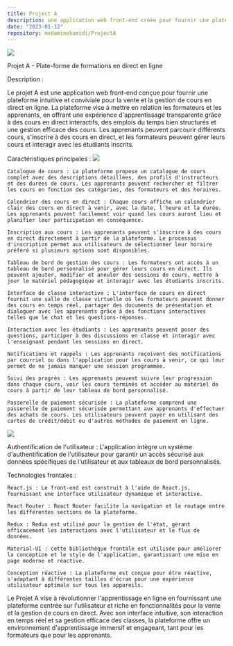 ```yaml
---
title: Project A
description: une application web front-end créée pour fournir une plateforme intuitive et conviviale pour la vente et la gestion de cours en direct en ligne. La plateforme vise à mettre en relation les formateurs et les apprenants, en offrant une expérience d'apprentissage transparente grâce à des cours en direct interactifs, des emplois du temps bien structurés et une gestion efficace des cours.
date: "2023-01-12"
repository: medaminehamidi/ProjectA
---
```



![](/pja1.png)

Projet A - Plate-forme de formations en direct en ligne

Description :

Le projet A est une application web front-end conçue pour fournir une plateforme intuitive et conviviale pour la vente et la gestion de cours en direct en ligne. La plateforme vise à mettre en relation les formateurs et les apprenants, en offrant une expérience d'apprentissage transparente grâce à des cours en direct interactifs, des emplois du temps bien structurés et une gestion efficace des cours. Les apprenants peuvent parcourir différents cours, s'inscrire à des cours en direct, et les formateurs peuvent gérer leurs cours et interagir avec les étudiants inscrits.

Caractéristiques principales :
![](/pja2.png)

    Catalogue de cours : La plateforme propose un catalogue de cours complet avec des descriptions détaillées, des profils d'instructeurs et des durées de cours. Les apprenants peuvent rechercher et filtrer les cours en fonction des catégories, des formateurs et des horaires.

    Calendrier des cours en direct : Chaque cours affiche un calendrier clair des cours en direct à venir, avec la date, l'heure et la durée. Les apprenants peuvent facilement voir quand les cours auront lieu et planifier leur participation en conséquence.

    Inscription aux cours : Les apprenants peuvent s'inscrire à des cours en direct directement à partir de la plateforme. Le processus d'inscription permet aux utilisateurs de sélectionner leur horaire préféré si plusieurs options sont disponibles.

    Tableau de bord de gestion des cours : Les formateurs ont accès à un tableau de bord personnalisé pour gérer leurs cours en direct. Ils peuvent ajouter, modifier et annuler des sessions de cours, mettre à jour le matériel pédagogique et interagir avec les étudiants inscrits.

    Interface de classe interactive : L'interface de cours en direct fournit une salle de classe virtuelle où les formateurs peuvent donner des cours en temps réel, partager des documents de présentation et dialoguer avec les apprenants grâce à des fonctions interactives telles que le chat et les questions-réponses.

    Interaction avec les étudiants : Les apprenants peuvent poser des questions, participer à des discussions en classe et interagir avec l'enseignant pendant les sessions en direct.

    Notifications et rappels : Les apprenants reçoivent des notifications par courriel ou dans l'application pour les cours à venir, ce qui leur permet de ne jamais manquer une session programmée.

    Suivi des progrès : Les apprenants peuvent suivre leur progression dans chaque cours, voir les cours terminés et accéder au matériel de cours à partir de leur tableau de bord personnalisé.

    Passerelle de paiement sécurisée : La plateforme comprend une passerelle de paiement sécurisée permettant aux apprenants d'effectuer des achats de cours. Les utilisateurs peuvent payer en utilisant des cartes de crédit/débit ou d'autres méthodes de paiement en ligne.
![](/pja3.png)

   Authentification de l'utilisateur : L'application intègre un système d'authentification de l'utilisateur pour garantir un accès sécurisé aux données spécifiques de l'utilisateur et aux tableaux de bord personnalisés.

Technologies frontales :

    React.js : Le front-end est construit à l'aide de React.js, fournissant une interface utilisateur dynamique et interactive.

    React Router : React Router facilite la navigation et le routage entre les différentes sections de la plateforme.

    Redux : Redux est utilisé pour la gestion de l'état, gérant efficacement les interactions avec l'utilisateur et le flux de données.

    Material-UI : cette bibliothèque frontale est utilisée pour améliorer la conception et le style de l'application, garantissant une mise en page moderne et réactive.

    Conception réactive : La plateforme est conçue pour être réactive, s'adaptant à différentes tailles d'écran pour une expérience utilisateur optimale sur tous les appareils.

Le Projet A vise à révolutionner l'apprentissage en ligne en fournissant une plateforme centrée sur l'utilisateur et riche en fonctionnalités pour la vente et la gestion de cours en direct. Avec son interface intuitive, son interaction en temps réel et sa gestion efficace des classes, la plateforme offre un environnement d'apprentissage immersif et engageant, tant pour les formateurs que pour les apprenants.